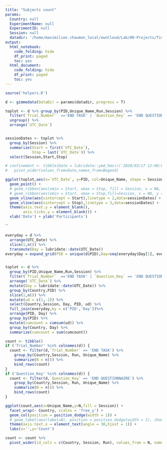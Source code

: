 ```yaml
---
title: "Subjects count"
params:
  Country: null
  ExperimentName: null
  ExperimentID: null
  Session: null    
  datadir: '/home/maximilien.chaumon_local/ownCloud/Lab/00-Projects/TimeSocialDistancing/DATA'
output:
  html_notebook:
    code_folding: hide
    df_print: paged
    toc: yes
  html_document:
    code_folding: hide
    df_print: paged
    toc: yes
---
```


```r
source('helpers.R')


```

```r
d <- gimmedata(DataDir = params$datadir, progress = T)

```
```r
toplot <- d %>% group_by(PID,Unique_Name,Run,Session) %>%
  filter(`Trial_Number`  =='END TASK' | `Question_Key` == 'END QUESTIONNAIRE') %>%
  ungroup() %>%
  arrange(`UTC_Date`) 


sessionDates <- toplot %>%
  group_by(Session) %>%
  summarize(Start = first(`UTC_Date`),
            Stop = last(`UTC_Date`)) %>%
  select(Session,Start,Stop)

# confinement <- tibble(Date = lubridate::ymd_hms(c('2020/03/17 12:00:00','2020/05/11 23:59:59','2020/10/30 00:00:00', '2020/12/15 23:59:59'),tz = 'CET'), Session = c(1,1,2,2), Begend = c('Start','Stop','Start','Stop')) %>%
#   pivot_wider(values_from=Date,names_from=Begend)

ggplot(toplot,aes(x=`UTC_Date`, y=PID, col=Unique_Name, shape = Session)) +
  geom_point() +
  # geom_ribbon(aes(xmin = Start, xmax = Stop, fill = Session, x = NA, y = NA, col = NA, shape = NA), data=sessionDates) +
  # geom_ribbon(aes(xmin = Start, xmax = Stop,fill=Session, x = NA, y = NA, col = NA, shape = NA), data=confinement) +
  geom_vline(aes(xintercept = Start),linetype = 2,data=sessionDates) +
  geom_vline(aes(xintercept = Stop),linetype = 3,data=sessionDates) +
  theme(axis.text.y = element_blank(),
        axis.ticks.y = element_blank()) +
  xlab('Date') + ylab('Participants')

```
``
```r
everyday = d %>%
  arrange(UTC_Date) %>%
  slice(1,n()) %>%
  transmute(Day = lubridate::date(UTC_Date))
everyday = expand_grid(PID = unique(d$PID),Day=seq(everyday$Day[1], everyday$Day[2], by = 1))


toplot <- d %>% 
  group_by(PID,Unique_Name,Run,Session) %>%
  filter(`Trial_Number`  =='END TASK' | `Question_Key` == 'END QUESTIONNAIRE') %>%
  arrange(`UTC_Date`) %>%
  mutate(Day = lubridate::date(UTC_Date)) %>%
  group_by(Country,PID) %>%
  slice(1,n()) %>%
  mutate(ud = c(1,-1)) %>%
  select(Country,Session, Day, PID, ud) %>%
  full_join(everyday,by = c('PID','Day'))%>%
  arrange(PID, Day) %>%
  group_by(PID) %>%
  mutate(cumcount = cumsum(ud)) %>%
  group_by(Country, Day) %>%
  summarize(cumcount = sum(cumcount))
```


<!-- ```{r} -->
<!-- %>% -->
<!--   group_by(Session,Country, Day) %>% -->
<!--   summarize(N = n()) -->

<!-- ggplot(toplot, aes(x=Day, y=N)) + -->
<!--   geom_bar(stat='identity') -->

<!-- ``` -->

```r

count <- tibble()
if ('Trial_Number' %in% colnames(d)) {
  count <- filter(d,`Trial_Number` == 'END TASK') %>%
    group_by(Country,Session, Run, Unique_Name) %>%
    summarize(N = n()) %>%
    bind_rows(count)
}
if ('Question_Key' %in% colnames(d)) {
  count <- filter(d,`Question_Key` == 'END QUESTIONNAIRE') %>%
    group_by(Country,Session, Run, Unique_Name) %>%
    summarize(N = n()) %>%
    bind_rows(count)
}

ggplot(count,aes(x=Unique_Name,y=N,fill = Session)) +
  facet_wrap(~ Country, scales = 'free_y') +
  geom_col(position = position_dodge(width = 1)) +
  # geom_label(aes(label=N), position = position_dodge(width = 1), show.legend = F) +
  theme(axis.text.x = element_text(angle = 30,hjust = 1)) +
  labs(x='',y='Count')
```

```r
count <- count %>%
  pivot_wider(id_cols = c(Country, Session, Run), values_from = N, names_from = Unique_Name)
```


